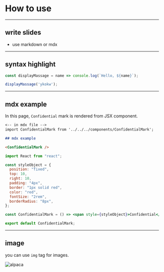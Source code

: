 
<!-- classes: title -->

# How to use

---
<!-- classes: alignleft slide-top wrapper -->

## write slides

- use markdown or mdx

---
<!-- classes: alignleft slide-top wrapper -->

## syntax highlight

```js
const displayMassage = name => console.log(`Hello, ${name}`);

displayMassage('ykokw');
```

---
<!-- classes: alignleft slide-top wrapper -->

<ConfidentialMark />

## mdx example

In this page, `Confidential` mark is rendered from JSX component.

```markdown
<-- in mdx file -->
import ConfidentialMark from '../../../components/ConfidentialMark';

## mdx example

<ConfidentialMark />
```

```jsx
import React from "react";

const styleObject = {
  position: "fixed",
  top: 10,
  right: 10,
  padding: "4px",
  border: "1px solid red",
  color: "red",
  fontSize: "2rem",
  borderRadius: "8px",
};

const ConfidentialMark = () => <span style={styleObject}>Confidential</span>;

export default ConfidentialMark;
```

---
<!-- classes: alignleft slide-top wrapper -->

## image

you can use `img` tag for images.

<img src="../images/alpaca.png" alt="alpaca" width={300} />